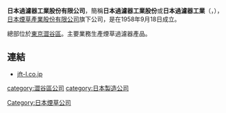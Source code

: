 '''日本過濾器工業股份有限公司'''，簡稱'''日本過濾器工業股份'''或'''日本過濾器工業'''（{{lang-en|Japan Filter Technology Limited}}，{{lang-ja|日本フィルター工業株式会社}}），[[日本煙草產業股份有限公司|日本煙草產業股份有限公司]]旗下公司，是在1958年9月18日成立。

總部位於[[東京|東京]][[澀谷區|澀谷區]]。主要業務生產煙草過濾器產品。

==連結==
*[http://www.jft-l.co.jp/ jft-l.co.jp] {{Wayback|url=http://www.jft-l.co.jp/ |date=20210114204457 }}

{{DEFAULTSORT:Nihon Filter}}
[[category:澀谷區公司|category:澀谷區公司]]
[[Category:日本煙草公司|Category:日本煙草公司]]
[[category:日本製造公司|category:日本製造公司]]
